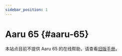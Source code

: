 ```yaml
---
sidebar_position: 1
---
```


# Aaru 65 {#aaru-65}

本站点目前不提供 Aaru 65 的在线帮助，请查看[旧版手册](https://www.helix.site/blogs/documentation/user-manual-for-aaru65)。